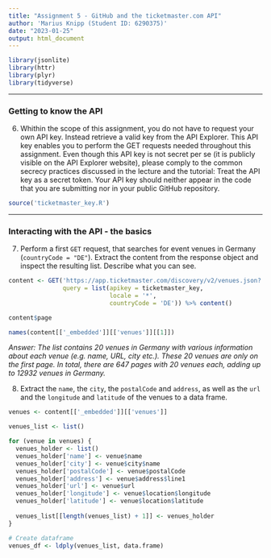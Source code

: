 ```yaml
---
title: "Assignment 5 - GitHub and the ticketmaster.com API"
author: 'Marius Knipp (Student ID: 6290375)'
date: "2023-01-25"
output: html_document
---
```


```r
library(jsonlite)
library(httr)
library(plyr)
library(tidyverse)
```


***
### Getting to know the API

6. Whithin the scope of this assignment, you do not have to request your own API key. Instead retrieve a valid key from the API Explorer. This API key enables you to perform the GET requests needed throughout this assignment. Even though this API key is not secret per se (it is publicly visible on the API Explorer website), please comply to the common secrecy practices discussed in the lecture and the tutorial: Treat the API key as a secret token. Your API key should neither appear in the code that you are submitting nor in your public GitHub repository.


```r
source('ticketmaster_key.R')
```

***
### Interacting with the API - the basics

7. Perform a first `GET` request, that searches for event venues in Germany (`countryCode = "DE"`). Extract the content from the response object and inspect the resulting list. Describe what you can see.

```r
content <- GET('https://app.ticketmaster.com/discovery/v2/venues.json?',
               query = list(apikey = ticketmaster_key,
                            locale = '*',
                            countryCode = 'DE')) %>% content()

content$page

names(content[['_embedded']][['venues']][[1]])
```

*Answer: The list contains 20 venues in Germany with various information about each venue (e.g. name, URL, city etc.). These 20 venues are only on the first page. In total, there are 647 pages with 20 venues each, adding up to 12932 venues in Germany.*


8. Extract the `name`, the `city`, the `postalCode` and `address`, as well as the `url` and the `longitude` and `latitude` of the venues to a data frame.

```r
venues <- content[['_embedded']][['venues']]

venues_list <- list()

for (venue in venues) {
  venues_holder <- list()
  venues_holder['name'] <- venue$name
  venues_holder['city'] <- venue$city$name
  venues_holder['postalCode'] <- venue$postalCode
  venues_holder['address'] <- venue$address$line1
  venues_holder['url'] <- venue$url
  venues_holder['longitude'] <- venue$location$longitude
  venues_holder['latitude'] <- venue$location$latitude
  
  venues_list[[length(venues_list) + 1]] <- venues_holder
}

# Create dataframe
venues_df <- ldply(venues_list, data.frame)
```
